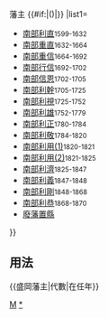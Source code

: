 {{Navbox
|bodyclass=hlist

|name=盛岡藩主
|title=[[file:Japanese Crest Nanbu Turu.svg|20px|南部鶴紋]][[盛岡藩]]{{#if:{{{1|}}}|{{{1|}}}|}}藩主 {{#if:{{{2|}}}|({{{2|}}})|}}
|list1=
*[[南部利直]]<small>1599-1632</small>
*[[南部重直]]<small>1632-1664</small>
*[[南部重信]]<small>1664-1692</small>
*[[南部行信]]<small>1692-1702</small>
*[[南部信恩]]<small>1702-1705</small>
*[[南部利幹]]<small>1705-1725</small>
*[[南部利視]]<small>1725-1752</small>
*[[南部利雄]]<small>1752-1779</small>
*[[南部利正]]<small>1780-1784</small>
*[[南部利敬]]<small>1784-1820</small>
*[[南部利用 (吉次郎)|南部利用(1)]]<small>1820-1821</small>
*[[南部利用 (大膳大夫)|南部利用(2)]]<small>1821-1825</small>
*[[南部利濟]]<small>1825-1847</small>
*[[南部利義]]<small>1847-1848</small>
*[[南部利剛]]<small>1848-1868</small>
*[[南部利恭]]<small>1868-1870</small>
*[[廢藩置縣]]
}}<noinclude>

== 用法 ==
<nowiki>{{盛岡藩主|代數|在任年}}</nowiki>
[[Category:歷代藩主模板|M]]
[[Category:盛岡藩主|*]]
</noinclude>
